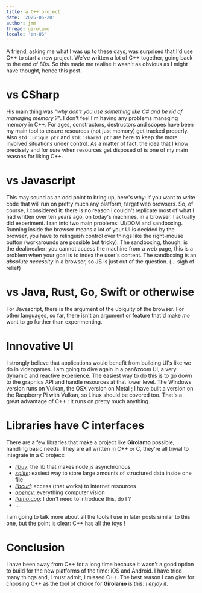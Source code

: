 ```yaml
---
title: a C++ project
date: '2025-06-20'
author: jmm
thread: girolamo
locale: 'en-US'
---
```


A friend, asking me what I was up to these days, was surprised that I'd use C++
to start a new project. We've written a lot of C++ together, going back to 
the end of 80s. So this made me realise it wasn't as obvious as I might have
thought, hence this post. 

# vs CSharp
His main thing was _"why don't you use something like C# and be rid of 
managing memory ?"_. I don't feel I'm having any problems managing memory in 
C++. For ages, constructors, destructors and scopes have been my main tool 
to ensure resources (not just memory) get tracked properly. Also `std::unique_ptr` 
and `std::shared_ptr` are here to keep the more involved situations under 
control. As a matter of fact, the idea that I know precisely and for sure 
when resources get disposed of is one of my main reasons for liking C++.

# vs Javascript
This may sound as an odd point to bring up, here's why: if you want to write
code that will run on pretty much any platform, target web browsers. So, of
course, I considered it: there is no reason I couldn't replicate most of what
I had written over ten years ago, on today's machines, in a browser. I actually
did experiment. I ran into two main problems: UI/DOM and sandboxing. Running
inside the browser means a lot of your UI is decided by the browser, you have
to relinguish control over things like the right-mouse button (workarounds are
possible but tricky). The sandboxing, though, is the dealbreaker: you cannot
access the machine from a web page, this is a problem when your goal is to 
index the user's content. The sandboxing is an _absolute necessity_ in a 
browser, so JS is just out of the question. (... sigh of relief)

# vs Java, Rust, Go, Swift or otherwise
For Javascript, there is the argument of the ubiquity of the browser. For other
languages, so far, there isn't an argument or feature that'd make _me_ want to go further
than experimenting.

# Innovative UI
I strongly believe that applications would benefit from building UI's like
we do in videogames. I am going to dive again in a pan&zoom UI, a very 
dynamic and reactive experience. The easiest way to do this is to go
down to the graphics API and handle resources at that lower level. The
Windows version runs on Vulkan, the OSX version on Metal ; I have built a
version on the Raspberry Pi with Vulkan, so Linux should be covered too. 
That's a great advantage of C++ : it runs on pretty much anything.

# Libraries have C interfaces
There are a few libraries that make a project like **Girolamo** possible, 
handling basic needs. They are all written in C++ or C, they're all trivial
to integrate in a C project:
 - [_libuv_](https://docs.libuv.org/en/v1.x/): the lib that makes node.js asynchronous
 - [_sqlite_](https://sqlite.org): easiest way to store large amounts of structured data inside one file 
 - [_libcurl_](https://curl.se/libcurl/): access (that works) to internet resources 
 - [_opencv_](https://opencv.org): everything computer vision
 - [_llama.cpp_](https://github.com/ggml-org/llama.cpp): I don't need to introduce this, do I ?
 - ...

I am going to talk more about all the tools I use in later posts similar to this 
one, but the point is clear: C++ has all the toys !

# Conclusion
I have been away from C++ for a long time because it wasn't a good option to 
build for the new platforms of the time: iOS and Android. I have tried many things
and, I must admit, I missed C++. The best reason I can give for choosing C++ as
the tool of choice for **Girolamo** is this: _I enjoy it_.
